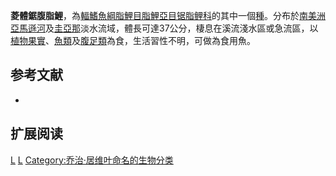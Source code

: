 {{Speciesbox 
| genus = Myleus
| species = rhomboidalis
| status = NE
| status_system = IUCN3.1
| authority =  [[Cuvier|Cuvier]], 1818
| synonyms = *''Myletes rhomboidalis''<br /><small>Cuvier, 1818</small>
*''Myloplus rhomboidalis''<br /><small>Cuvier, 1818</small>
*''Myletes latus''<br /><small>Muller & Troschel, 1844</small>
*''Salmo pacupeba''<br /><small>Kner, 1860</small>
}}
'''菱體鋸腹脂鯉'''，為[[輻鰭魚綱|輻鰭魚綱]][[脂鯉目|脂鯉目]][[脂鯉亞目|脂鯉亞目]][[锯脂鲤科|锯脂鲤科]]的其中一個[[種|種]]。分布於[[南美洲|南美洲]][[亞馬遜河|亞馬遜河]]及[[圭亞那|圭亞那]]淡水流域，體長可達37公分，棲息在溪流淺水區或急流區，以[[植物|植物]][[果實|果實]]、[[魚類|魚類]]及[[腹足類|腹足類]]為食，生活習性不明，可做為食用魚。

==参考文献==
{{refbegin}}
*{{FishBase_species|genus=Myleus|species=rhomboidalis|year=2014|month=1}}
{{refend}}

== 扩展阅读 ==
{{refbegin}}
{{wikispecies-inline|Myleus rhomboidalis|菱體鋸腹脂鯉}}
{{refend}}

{{Taxonbar|from=Q586610}}

[[Category:食用魚|L]]
[[Category:鋸腹脂鯉屬|L]]
[[Category:乔治·居维叶命名的生物分类|Category:乔治·居维叶命名的生物分类]]


{{魚類小作品}}